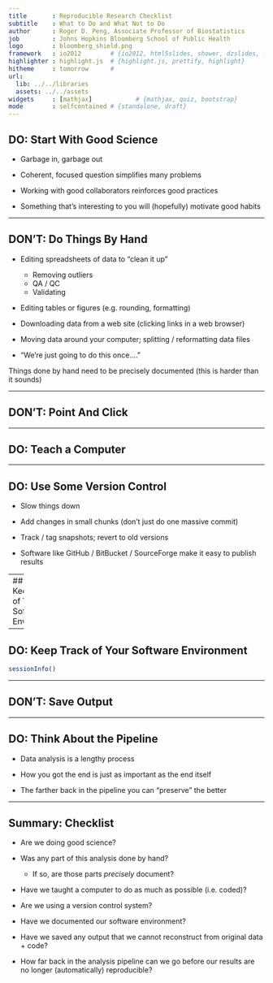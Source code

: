 ```yaml
---
title       : Reproducible Research Checklist
subtitle    : What to Do and What Not to Do
author      : Roger D. Peng, Associate Professor of Biostatistics
job         : Johns Hopkins Bloomberg School of Public Health
logo        : bloomberg_shield.png
framework   : io2012        # {io2012, html5slides, shower, dzslides, ...}
highlighter : highlight.js  # {highlight.js, prettify, highlight}
hitheme     : tomorrow      # 
url:
  lib: ../../libraries
  assets: ../../assets
widgets     : [mathjax]            # {mathjax, quiz, bootstrap}
mode        : selfcontained # {standalone, draft}
---
```


## DO: Start With Good Science

* Garbage in, garbage out

* Coherent, focused question simplifies many problems

* Working with good collaborators reinforces good practices

* Something that's interesting to you will (hopefully) motivate good
  habits

---

## DON'T: Do Things By Hand



* Editing spreadsheets of data to "clean it up"

  - Removing outliers
  - QA / QC
  - Validating

* Editing tables or figures (e.g. rounding, formatting)

* Downloading data from a web site (clicking links in a web browser)

* Moving data around your computer; splitting / reformatting data files

* "We're just going to do this once...."


Things done by hand need to be precisely documented (this is harder
than it sounds)

---

## DON'T: Point And Click


---

## DO: Teach a Computer


---

## DO: Use Some Version Control

* Slow things down

* Add changes in small chunks (don't just do one massive commit)

* Track / tag snapshots; revert to old versions

* Software like GitHub / BitBucket / SourceForge make it easy to
  publish results

---
## DO: Keep Track of Your Software Environment


---

## DO: Keep Track of Your Software Environment


```r
sessionInfo()
```

---

## DON'T: Save Output


---

## DO: Think About the Pipeline

* Data analysis is a lengthy process

* How you got the end is just as important as the end itself

* The farther back in the pipeline you can "preserve" the better

---

## Summary: Checklist

* Are we doing good science?

* Was any part of this analysis done by hand?
  - If so, are those parts *precisely* document?

* Have we taught a computer to do as much as possible (i.e. coded)?

* Are we using a version control system?

* Have we documented our software environment?

* Have we saved any output that we cannot reconstruct from original
  data + code?

* How far back in the analysis pipeline can we go before our results
  are no longer (automatically) reproducible?
